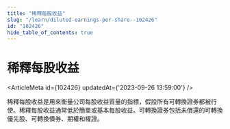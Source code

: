 ```yaml
---
title: "稀釋每股收益"
slug: "/learn/diluted-earnings-per-share--102426"
id: "102426"
hide_table_of_contents: true
---
```



# 稀釋每股收益

<ArticleMeta id={102426} updatedAt={'2023-09-26 13:59:00'} />
<div className='border-solid border-b border-t-0 my-4 border-[var(--ifm-color-gray-300)]' />

稀釋每股收益是用來衡量公司每股收益質量的指標，假設所有可轉換證券都被行使。稀釋每股收益通常低於簡單或基本每股收益。可轉換證券包括未償還的可轉換優先股、可轉換債券、期權和權證。
